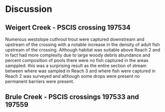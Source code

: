 # Discussion 

## Weigert Creek - PSCIS crossing 197534
Numerous westslope cuthrout trout were captured downstream and upstream of the crossing with a notable increase in the density of adult fish upstream of the crossing.  Although habitat was suitable above Reach 2 and in fact had more complexity due to large woody debris abundance and percent composition of pools there were no fish captured in the areas samppled. this was a surprising result as the entire section of stream between where was sampled in Reach 3 and where fish were captured in Reach 2 was surveyed and although some drops were present no permanent barriers were present.


## Brule Creek - PSCIS crossings 197533 and 197559



